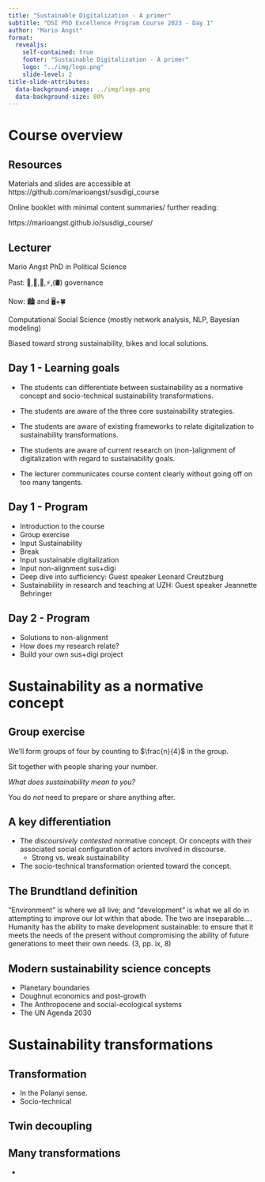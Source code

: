 ```yaml
---
title: "Sustainable Digitalization - A primer"
subtitle: "DSI PhD Excellence Program Course 2023 - Day 1"
author: "Mario Angst"
format:
  revealjs:
    self-contained: true
    footer: "Sustainable Digitalization - A primer"
    logo: "../img/logo.png"
    slide-level: 2
title-slide-attributes:
  data-background-image: ../img/logo.png
  data-background-size: 80%
---
```


# Course overview

## Resources

Materials and slides are accessible at https://github.com/marioangst/susdigi_course

Online booklet with minimal content summaries/ further reading:

https://marioangst.github.io/susdigi_course/

## Lecturer

Mario Angst 
PhD in Political Science

Past: 🌊,🌲,🌾,⚡,(🛢) governance 

Now: 🏙️ and 🖥️+🍀

Computational Social Science (mostly network analysis, NLP, Bayesian modeling)

Biased toward strong sustainability, bikes and local solutions.


## Day 1 - Learning goals

-   The students can differentiate between sustainability as a normative concept and socio-technical sustainability transformations.

-   The students are aware of the three core sustainability strategies.

-   The students are aware of existing frameworks to relate digitalization to sustainability transformations.

- The students are aware of current research on (non-)alignment of digitalization with regard to sustainability goals.

-   The lecturer communicates course content clearly without going off on too many tangents.

## Day 1 - Program

-   Introduction to the course
-   Group exercise
-   Input Sustainability
-   Break
-   Input sustainable digitalization
-   Input non-alignment sus+digi
-   Deep dive into sufficiency: Guest speaker Leonard Creutzburg
-   Sustainability in research and teaching at UZH: Guest speaker Jeannette Behringer

## Day 2 - Program

-   Solutions to non-alignment
-   How does my research relate?
-   Build your own sus+digi project

# Sustainability as a normative concept

## Group exercise

We'll form groups of four by counting to $\frac{n}{4}$ in the group.

Sit together with people sharing your number.

*What does sustainability mean to you?*

You do *not* need to prepare or share anything after.

## A key differentiation

-   The *discoursively contested* normative concept. Or concept*s* with their associated social configuration of actors involved in discourse.
    -   Strong vs. weak sustainability
-   The socio-technical transformation oriented toward the concept.

## The Brundtland definition

“Environment” is where we all live; and “development” is what we all do in attempting to improve
our lot within that abode. The two are inseparable.... Humanity has the ability to make development
sustainable: to ensure that it meets the needs of the present without compromising the ability of future
generations to meet their own needs. (3, pp. ix, 8)

## Modern sustainability science concepts

-   Planetary boundaries
-   Doughnut economics and post-growth
-   The Anthropocene and social-ecological systems
-   The UN Agenda 2030

# Sustainability transformations

## Transformation

-   In the Polanyi sense.
-   Socio-technical

## Twin decoupling

## Many transformations

-   
